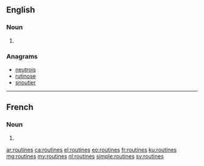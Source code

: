 ==English==

===Noun===
{{head|en|plural}}

# {{plural of|routine|lang=en}}

===Anagrams===
* [[neutrois#English|neutrois]]
* [[rutinose#English|rutinose]]
* [[snoutier#English|snoutier]]

----

==French==

===Noun===
{{head|fr|plural|g=?}}

# {{plural of|routine|lang=fr}}

[[ar:routines]]
[[ca:routines]]
[[el:routines]]
[[eo:routines]]
[[fr:routines]]
[[ku:routines]]
[[mg:routines]]
[[my:routines]]
[[nl:routines]]
[[simple:routines]]
[[sv:routines]]
